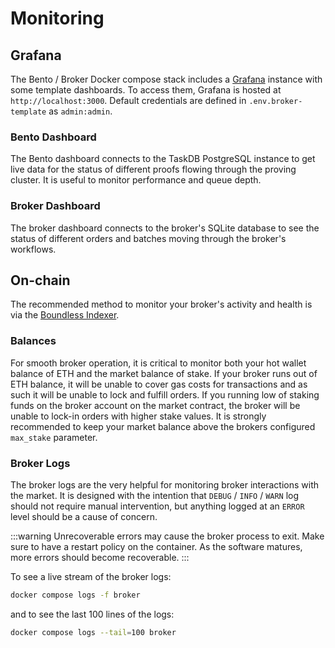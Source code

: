 # Monitoring

## Grafana

The Bento / Broker Docker compose stack includes a [Grafana](https://grafana.com/) instance with some template dashboards. To access them, Grafana is hosted at `http://localhost:3000`. Default credentials are defined in `.env.broker-template` as `admin:admin`.

### Bento Dashboard

The Bento dashboard connects to the TaskDB PostgreSQL instance to get live data for the status of different proofs flowing through the proving cluster. It is useful to monitor performance and queue depth.

### Broker Dashboard

The broker dashboard connects to the broker's SQLite database to see the status of different orders and batches moving through the broker's workflows.

## On-chain

The recommended method to monitor your broker's activity and health is via the [Boundless Indexer](https://indexer.beboundless.xyz).

### Balances

For smooth broker operation, it is critical to monitor both your hot wallet balance of ETH and the market balance of stake.
If your broker runs out of ETH balance, it will be unable to cover gas costs for transactions and as such it will be unable to lock and fulfill orders.
If you running low of staking funds on the broker account on the market contract, the broker will be unable to lock-in orders with higher stake values.
It is strongly recommended to keep your market balance above the brokers configured `max_stake` parameter.

### Broker Logs

The broker logs are the very helpful for monitoring broker interactions with the market. It is designed with the intention that `DEBUG` / `INFO` / `WARN` log should not require manual intervention, but anything logged at an `ERROR` level should be a cause of concern.

:::warning
Unrecoverable errors may cause the broker process to exit. Make sure to have a restart policy on the container. As the software matures, more errors should become recoverable.
:::

To see a live stream of the broker logs:

```sh [Terminal]
docker compose logs -f broker
```

and to see the last 100 lines of the logs:

```sh [Terminal]
docker compose logs --tail=100 broker
```
